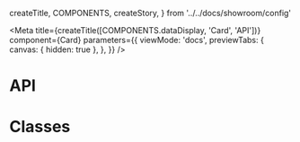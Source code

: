 
  createTitle,
  COMPONENTS,
  createStory,
} from '../../docs/showroom/config'

<Meta
  title={createTitle([COMPONENTS.dataDisplay, 'Card', 'API'])}
  component={Card}
  parameters={{
    viewMode: 'docs',
    previewTabs: {
      canvas: { hidden: true },
    },
  }}
/>

# API

<ArgsTable of={Card} />

# Classes

<ArgsTable of={ClassesDummy} />
